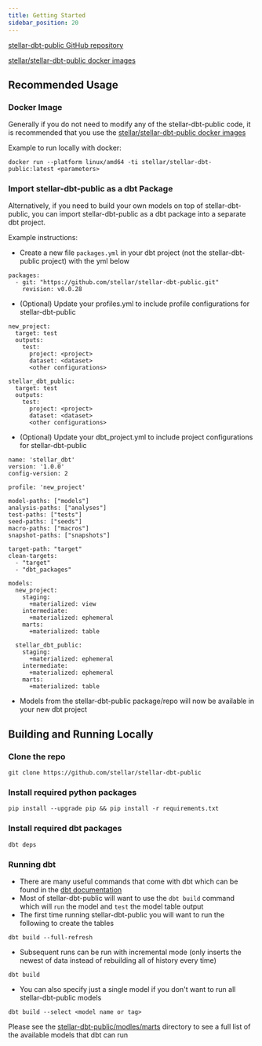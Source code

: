 ```yaml
---
title: Getting Started 
sidebar_position: 20
---
```


[stellar-dbt-public GitHub repository](https://github.com/stellar/stellar-dbt-public/tree/master)

[stellar/stellar-dbt-public docker images](https://hub.docker.com/r/stellar/stellar-dbt-public)

## Recommended Usage

### Docker Image

Generally if you do not need to modify any of the stellar-dbt-public code, it is recommended that you use the [stellar/stellar-dbt-public docker images](https://hub.docker.com/r/stellar/stellar-dbt-public)

Example to run locally with docker:

```
docker run --platform linux/amd64 -ti stellar/stellar-dbt-public:latest <parameters>
```

### Import stellar-dbt-public as a dbt Package

Alternatively, if you need to build your own models on top of stellar-dbt-public, you can import stellar-dbt-public as a dbt package into a separate dbt project.

Example instructions:

* Create a new file `packages.yml` in your dbt project (not the stellar-dbt-public project) with the yml below

```
packages:
  - git: "https://github.com/stellar/stellar-dbt-public.git"
    revision: v0.0.28
```

* (Optional) Update your profiles.yml to include profile configurations for stellar-dbt-public

```
new_project:
  target: test
  outputs:
    test:
      project: <project>
      dataset: <dataset>
      <other configurations>

stellar_dbt_public:
  target: test
  outputs:
    test:
      project: <project>
      dataset: <dataset>
      <other configurations>
```

* (Optional) Update your dbt_project.yml to include project configurations for stellar-dbt-public

```
name: 'stellar_dbt'
version: '1.0.0'
config-version: 2

profile: 'new_project'

model-paths: ["models"]
analysis-paths: ["analyses"]
test-paths: ["tests"]
seed-paths: ["seeds"]
macro-paths: ["macros"]
snapshot-paths: ["snapshots"]

target-path: "target"
clean-targets:
  - "target"
  - "dbt_packages"

models:
  new_project:
    staging:
      +materialized: view
    intermediate:
      +materialized: ephemeral
    marts:
      +materialized: table

  stellar_dbt_public:
    staging:
      +materialized: ephemeral
    intermediate:
      +materialized: ephemeral
    marts:
      +materialized: table
```

* Models from the stellar-dbt-public package/repo will now be available in your new dbt project

## Building and Running Locally

### Clone the repo

```
git clone https://github.com/stellar/stellar-dbt-public
```

### Install required python packages

```
pip install --upgrade pip && pip install -r requirements.txt

```

### Install required dbt packages

```
dbt deps
```

### Running dbt

* There are many useful commands that come with dbt which can be found in the [dbt documentation](https://docs.getdbt.com/reference/dbt-commands#available-commands)
* Most of stellar-dbt-public will want to use the `dbt build` command which will `run` the model and `test` the model table output
* The first time running stellar-dbt-public you will want to run the following to create the tables

```
dbt build --full-refresh
```

* Subsequent runs can be run with incremental mode (only inserts the newest of data instead of rebuilding all of history every time)

```
dbt build
```

* You can also specify just a single model if you don't want to run all stellar-dbt-public models

```
dbt build --select <model name or tag>
```

Please see the [stellar-dbt-public/modles/marts](https://github.com/stellar/stellar-dbt-public/tree/master/models/marts) directory to see a full list of the available models that dbt can run